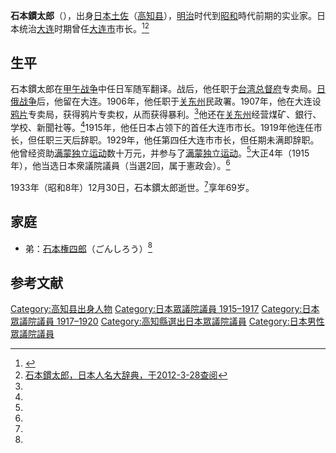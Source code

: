 {{Infobox Officeholder
|图像    = 石本鏆太郎.jpg
|图像大小= 225px
|图像说明= 
|order1        = 
|office1       =<!-- 注释出：[[File:Dairen.png|25px]] --> 第1、4任[[大连市役所|大连市役所]][[市长|市长]]
|term_start1   = 1915年
|term_end1     = 1919年
|predecessor1  = 无
|successor1    = [[村井啟太郎|村井啟太郎]]
|term_start2   = 1929年
|term_end2     = 1930年
|predecessor2  = [[杉野耕三郎|杉野耕三郎]]
|successor2    = [[田中千吉|田中千吉]]
|姓名    = 石本鏆太郎
|原名    = 
|字      = 
|号      = 
|其他姓名= 
|性别    = 男
|籍贯    = 
|出生日期= 1864年
|出生地点= [[日本|日本]][[土佐|土佐]]
|逝世日期= 1933年12月30日（69岁）
|逝世地点= {{JAP}}
}}

'''石本鏆太郎'''（{{bd|1864年||1933年|12月30日}}），出身[[日本|日本]][[土佐|土佐]]（[[高知县|高知县]]），[[明治|明治]]时代到[[昭和|昭和]]時代前期的实业家。日本统治[[大连|大连]]时期曾任[[大连市|大连市]]市长。<ref name=dll>{{Cite web |url=http://www.dl-library.net.cn/wenxian/old/content.php?id=426 |title=石本鏆太郎，大连图书馆，于2012-3-28查阅 |access-date=2012-03-29 |archive-date=2019-08-16 |archive-url=https://web.archive.org/web/20190816121800/http://www.dl-library.net.cn/wenxian/old/content.php?id=426 |dead-url=no }}</ref><ref name=rbrm>[http://kotobank.jp/word/%E7%9F%B3%E6%9C%AC%E9%8F%86%E5%A4%AA%E9%83%8E 石本鏆太郎，日本人名大辞典，于2012-3-28查阅]</ref>

==生平==
石本鏆太郎在[[甲午战争|甲午战争]]中任日军随军翻译。战后，他任职于[[台湾总督府|台湾总督府]]专卖局。[[日俄战争|日俄战争]]后，他留在大连。1906年，他任职于[[关东州|关东州]]民政署。1907年，他在大连设[[鸦片|鸦片]]专卖局，获得鸦片专卖权，从而获得暴利。<ref name=dll/>他还在[[关东州|关东州]]经营煤矿、銀行、学校、新聞社等。<ref name=rbrm/>1915年，他任日本占领下的首任大连市市长。1919年他连任市长，但任职三天后辞职。1929年，他任第四任大连市市长，但任期未满即辞职。他曾经资助[[满蒙独立运动|满蒙独立运动]]数十万元，并参与了[[满蒙独立运动|满蒙独立运动]]。<ref name=dll/>大正4年（1915年），他当选日本衆議院議員（当選2回，属于憲政会）。<ref name=rbrm/>

1933年（昭和8年）12月30日，石本鏆太郎逝世。<ref name=dll/>享年69岁。

==家庭==
*弟：[[石本権四郎|石本権四郎]]（ごんしろう）<ref name=rbrm/>

==参考文献==
{{reflist}}

{{大连市市长|日}}
{{DEFAULTSORT:Ishimoto Kantaro}}
[[Category:高知县出身人物|Category:高知县出身人物]]
[[Category:日本眾議院議員_1915–1917|Category:日本眾議院議員 1915–1917]]
[[Category:日本眾議院議員_1917–1920|Category:日本眾議院議員 1917–1920]]
[[Category:高知縣選出日本眾議院議員|Category:高知縣選出日本眾議院議員]]
[[Category:日本男性眾議院議員|Category:日本男性眾議院議員]]